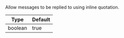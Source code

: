 Allow messages to be replied to using inline quotation.

| Type    | Default |
| ------- | ------- |
| boolean | true    |

